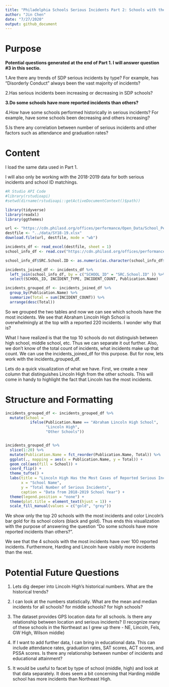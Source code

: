 ```yaml
---
title: "Philadelphia Schools Serious Incidents Part 2: Schools with the Most Incidents"
author: "Jin Chen"
date: "7/27/2020"
output: github_document
---
```


# Purpose
**Potential questions generated at the end of Part 1. I will answer question #3 in this sectio. **

1.Are there any trends of SDP serious incidents by type? For example, has "Disorderly Conduct" always been the vast majority of incidents?

2.Has serious incidents been increasing or decreasing in SDP schools?

**3.Do some schools have more reported incidents than others?**

4.How have some schools performed historically in serious incidents? For example, have some schools been decreasing and others increasing?

5.Is there any correlation between number of serious incidents and other factors such as attendance and graduation rates?

# Content
I load the same data used in Part 1. 

I will also only be working with the 2018-2019 data for both serious incidents and school ID matchings. 

```r
#R Studio API Code
#library(rstudioapi)
#setwd(dirname(rstudioapi::getActiveDocumentContext()$path))

library(tidyverse)
library(readxl)
library(ggthemes)

url <- "https://cdn.philasd.org/offices/performance/Open_Data/School_Performance/Serious_Incidents/School%20Profiles%20Serious%20Incidents%202018-2019.xlsx"
destfile <- "../data/SY18-19.xlsx"
download.file(url, destfile, mode = "wb")

incidents_df <- read_excel(destfile, sheet = 1)
school_info_df <- read.csv("https://cdn.philasd.org/offices/performance/Open_Data/School_Information/School_List/2018-2019%20Master%20School%20List%20(20190510).csv")

```

```r
school_info_df$SRC.School.ID <- as.numeric(as.character(school_info_df$SRC.School.ID))

incidents_joined_df <- incidents_df %>% 
  left_join(school_info_df, by = c("SCHOOL_ID" = "SRC.School.ID" )) %>% 
  select(SCHOOL_ID, INCIDENT_TYPE, INCIDENT_COUNT, Publication.Name)

incidents_grouped_df <- incidents_joined_df %>% 
  group_by(Publication.Name) %>% 
  summarize(Total = sum(INCIDENT_COUNT)) %>% 
  arrange(desc(Total))
```
So we grouped the two tables and now we can see which schools have the most incidents. We see that Abraham Lincoln High School is overwhelmingly at the top with a reported 220 incidents. I wonder why that is?

What I have realized is that the top 10 schools do not distinguish between high school, middle school, etc. Thus we can separate it out further. Also, we don't know of the total count of incidents, what incidents make up that count. We can use the incidents_joined_df for this purpose. But for now, lets work with the incidents_grouped_df.

Lets do a quick visualization of what we have. First, we create a new column that distinguishes Lincoln High from the other schools. This will come in handy to highlight the fact that Lincoln has the most incidents. 

# Structure and Formatting
```r
incidents_grouped_df <- incidents_grouped_df %>% 
  mutate(School = 
           ifelse(Publication.Name == "Abraham Lincoln High School",
                  "Lincoln High",
                  "Other Schools"))


incidents_grouped_df %>% 
  slice(1:20) %>% 
  mutate(Publication.Name = fct_reorder(Publication.Name, Total)) %>% 
  ggplot(., mapping = aes(x = Publication.Name, y = Total)) +
  geom_col(aes(fill = School)) +
  coord_flip() +
  theme_tufte() +
  labs(title = "Lincoln High Has the Most Cases of Reported Serious Incidents",
       x = "School Name",
       y = "Total Number of Serious Incidents",
       caption = "Data from 2018-2019 School Year") +
  theme(legend.position = "none") +
  theme(plot.title = element_text(hjust = 1)) +
  scale_fill_manual(values = c("gold", "grey"))
```

We show only the top 20 schools with the most incidents and color Lincoln's bar gold for its school colors (black and gold). Thus ends this visualization with the purpose of answering the question "Do some schools have more reported incidents than others?". 

We see that the 4 schools with the most incidents have over 100 reported incidents. Furthermore, Harding and Lincoln have visibily more incidents than the rest.

# **Potential Future Questions**

1. Lets dig deeper into Lincoln High's historical numbers. What are the historical trends?

2. I can look at the numbers statistically. What are the mean and median incidents for all schools? for middle schools? for high schools?

3. The dataset provides GPS location data for all schools. Is there any relationship between location and serious incidents? (I recognize many of these schools in the Northeast as I grew up there - NE, Lincoln, Fels, GW High, Wilson middle)

4. If I want to add further data, I can bring in educational data. This can include attendance rates, graduation rates, SAT scores, ACT scores, and PSSA scores. Is there any relationship between number of incidents and educational attainment?

5. It would be useful to facet by type of school (middle, high) and look at that data separately. It does seem a bit concerning that Harding middle school has more incidents than Northeast High. 

